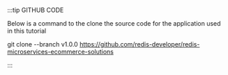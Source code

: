 :::tip GITHUB CODE

Below is a command to the clone the source code for the application used in this tutorial

git clone --branch v1.0.0 https://github.com/redis-developer/redis-microservices-ecommerce-solutions

:::
